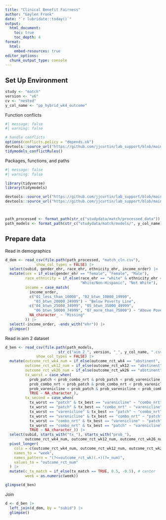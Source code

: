 ```yaml
---
title: "Clinical Benefit Fairness"
author: "Gaylen Fronk"
date: "`r lubridate::today()`"
output: 
  html_document:
    toc: true 
    toc_depth: 4
format:
  html:
    embed-resources: true
editor_options: 
  chunk_output_type: console
---
```


## Set Up Environment

```r
study <- "match"
version <- "v6"
cv <- "nested"
y_col_name <- "pp_hybrid_wk4_outcome"
```

Function conflicts
```r
#| message: false
#| warning: false

# handle conflicts
options(conflicts.policy = "depends.ok")
devtools::source_url("https://github.com/jjcurtin/lab_support/blob/main/fun_ml.R?raw=true")
tidymodels_conflictRules()
```

Packages, functions, and paths
```r
#| message: false
#| warning: false

library(tidyverse)
library(tidymodels)

devtools::source_url("https://github.com/jjcurtin/lab_support/blob/main/format_path.R?raw=true")
devtools::source_url("https://github.com/jjcurtin/lab_support/blob/main/chtc/static_files/fun_chtc.R?raw=true")



path_processed <- format_path(str_c("studydata/match/processed_data"))
path_models <- format_path(str_c("studydata/match/models/", y_col_name))
```

## Prepare data

Read in demographics

```r

d_dem <- read_csv(file.path(path_processed, "match_cln.csv"), 
              show_col_types = FALSE) |> 
  select(subid, gender_ehr, race_ehr, ethnicity_ehr, income_order) |> 
  mutate(sex = if_else(gender_ehr == "female", "Female", "Male"),
         race_ethnicity = if_else(race_ehr == "white" & ethnicity_ehr == "non_hispanic",
                                  "White/Non-Hispanic", "Not White"),
         income = case_match(
           income_order,
           c("01_less_than_10000", "02_btwn_10000_19999", 
             "03_btwn_20000_24999") ~ "Below Poverty Line",
           c("04_btwn_25000_34999", "05_btwn_35000_49999", 
             "06_btwn_50000_74999", "07_more_than_75000") ~ "Above Poverty Line",
           NA_character_ ~ "Missing"
         )) |> 
  select(-income_order, -ends_with("ehr")) |> 
  glimpse()
```

Read in aim 2 dataset

```r

d_ben <- read_csv(file.path(path_models, 
                        str_c("aim_2_", version, "_", y_col_name, ".csv")),
              show_col_types = FALSE) |> 
  mutate(outcome_rct_wk4_num = if_else(outcome_rct_wk4 == "abstinent", 1, 0),
         outcome_rct_wk12_num = if_else(outcome_rct_wk12 == "abstinent", 1, 0),
         outcome_rct_wk26_num = if_else(outcome_rct_wk26 == "abstinent", 1, 0),
         tx_worst = case_when(
           prob_patch < prob_combo_nrt & prob_patch < prob_varenicline ~ "patch",
           prob_combo_nrt < prob_patch & prob_combo_nrt < prob_varenicline ~ "combo_nrt",
           prob_varenicline < prob_patch & prob_varenicline < prob_combo_nrt ~ "varenicline",
           TRUE ~ NA_character_),
         tx_second = case_when(
           tx_worst == "patch" & tx_best == "varenicline" ~ "combo_nrt",
           tx_worst == "patch" & tx_best == "combo_nrt" ~ "varenicline",
           tx_worst == "varenicline" & tx_best == "patch" ~ "combo_nrt",
           tx_worst == "varenicline" & tx_best == "combo_nrt" ~ "patch",
           tx_worst == "combo_nrt" & tx_best == "varenicline" ~ "patch",
           tx_worst == "combo_nrt" & tx_best == "patch" ~ "varenicline",
           TRUE ~ NA_character_)) |> 
  select(subid, starts_with("tx_"), starts_with("prob_"),
         outcome_rct_wk4_num, outcome_rct_wk12_num, outcome_rct_wk26_num) |> 
  pivot_longer(
    cols = c(outcome_rct_wk4_num, outcome_rct_wk12_num, outcome_rct_wk26_num),
    names_to = "week",
    names_pattern = "(?<=outcome_rct_wk)(.+)(?=_num)",
    values_to = "outcome_rct_num"
  ) |> 
  mutate(c_tx_match = if_else(tx_match == TRUE, 0.5, -0.5), # center
         week = as.numeric(week))

glimpse(d_ben)

```

Join
```r
d <- d_ben |> 
  left_join(d_dem, by = "subid") |> 
  glimpse()

```






